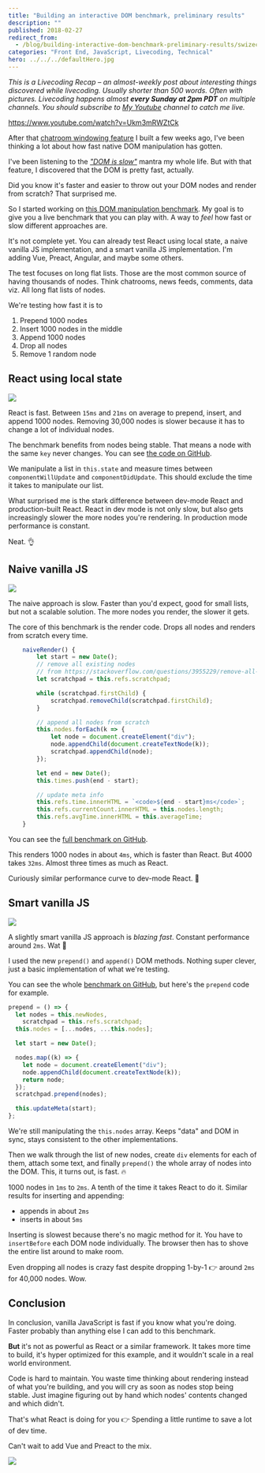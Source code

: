 ```yaml
---
title: "Building an interactive DOM benchmark, preliminary results"
description: ""
published: 2018-02-27
redirect_from:
  - /blog/building-interactive-dom-benchmark-preliminary-results/swizec/8219
categories: "Front End, JavaScript, Livecoding, Technical"
hero: ../../../defaultHero.jpg
---
```


_This is a Livecoding Recap – an almost-weekly post about interesting things discovered while livecoding. Usually shorter than 500 words. Often with pictures. Livecoding happens almost **every Sunday at 2pm PDT** on multiple channels. You should subscribe to [My Youtube](https://www.youtube.com/TheSwizec) channel to catch me live._

https://www.youtube.com/watch?v=Ukm3mRWZtCk

After that [chatroom windowing feature](https://swizec.com/blog/build-list-virtualization/swizec/8167) I built a few weeks ago, I've been thinking a lot about how fast native DOM manipulation has gotten.

I've been listening to the [_"DOM is slow"_](https://www.google.com/search?q=dom+is+slow&oq=dom+is+slow&aqs=chrome..69i57j0l5.1249j0j1&sourceid=chrome&ie=UTF-8) mantra my whole life. But with that feature, I discovered that the DOM is pretty fast, actually.

Did you know it's faster and easier to throw out your DOM nodes and render from scratch? That surprised me.

So I started working on [this DOM manipulation benchmark](https://dom-benchmark.now.sh/). My goal is to give you a live benchmark that you can play with. A way to _feel_ how fast or slow different approaches are.

It's not complete yet. You can already test React using local state, a naive vanilla JS implementation, and a smart vanilla JS implementation. I'm adding Vue, Preact, Angular, and maybe some others.

The test focuses on long flat lists. Those are the most common source of having thousands of nodes. Think chatrooms, news feeds, comments, data viz. All long flat lists of nodes.

We're testing how fast it is to

1.  Prepend 1000 nodes
2.  Insert 1000 nodes in the middle
3.  Append 1000 nodes
4.  Drop all nodes
5.  Remove 1 random node

## React using local state

![](https://swizec.com/blog/wp-content/uploads/2018/02/react-dom.gif)

React is fast. Between `15ms` and `21ms` on average to prepend, insert, and append 1000 nodes. Removing 30,000 nodes is slower because it has to change a lot of individual nodes.

The benchmark benefits from nodes being stable. That means a node with the same `key` never changes. You can see [the code on GitHub](https://github.com/Swizec/dom-benchmark/blob/master/src/benchmarks/ReactBenchmark.js).

We manipulate a list in `this.state` and measure times between `componentWillUpdate` and `componentDidUpdate`. This should exclude the time it takes to manipulate our list.

What surprised me is the stark difference between dev-mode React and production-built React. React in dev mode is not only slow, but also gets increasingly slower the more nodes you're rendering. In production mode performance is constant.

Neat. 👌

## Naive vanilla JS

![](https://swizec.com/blog/wp-content/uploads/2018/02/naive-js-dom.gif)

The naive approach is slow. Faster than you'd expect, good for small lists, but not a scalable solution. The more nodes you render, the slower it gets.

The core of this benchmark is the render code. Drops all nodes and renders from scratch every time.

```javascript
    naiveRender() {
        let start = new Date();
        // remove all existing nodes
        // from https://stackoverflow.com/questions/3955229/remove-all-child-elements-of-a-dom-node-in-javascript
        let scratchpad = this.refs.scratchpad;

        while (scratchpad.firstChild) {
            scratchpad.removeChild(scratchpad.firstChild);
        }

        // append all nodes from scratch
        this.nodes.forEach(k => {
            let node = document.createElement("div");
            node.appendChild(document.createTextNode(k));
            scratchpad.appendChild(node);
        });

        let end = new Date();
        this.times.push(end - start);

        // update meta info
        this.refs.time.innerHTML = `<code>${end - start}ms</code>`;
        this.refs.currentCount.innerHTML = this.nodes.length;
        this.refs.avgTime.innerHTML = this.averageTime;
    }
```

You can see the [full benchmark on GitHub](https://github.com/Swizec/dom-benchmark/blob/master/src/benchmarks/VanillaBenchmark.js).

This renders 1000 nodes in about `4ms`, which is faster than React. But 4000 takes `32ms`. Almost three times as much as React.

Curiously similar performance curve to dev-mode React. 🤔

## Smart vanilla JS

![](https://swizec.com/blog/wp-content/uploads/2018/02/smart-js-dom.gif)

A slightly smart vanilla JS approach is _blazing fast_. Constant performance around `2ms`. Wat 🤨

I used the new `prepend()` and `append()` DOM methods. Nothing super clever, just a basic implementation of what we're testing.

You can see the whole [benchmark on GitHub](https://github.com/Swizec/dom-benchmark/blob/master/src/benchmarks/SmartVanillaBenchmark.js), but here's the `prepend` code for example.

```javascript
prepend = () => {
  let nodes = this.newNodes,
    scratchpad = this.refs.scratchpad;
  this.nodes = [...nodes, ...this.nodes];

  let start = new Date();

  nodes.map((k) => {
    let node = document.createElement("div");
    node.appendChild(document.createTextNode(k));
    return node;
  });
  scratchpad.prepend(nodes);

  this.updateMeta(start);
};
```

We're still manipulating the `this.nodes` array. Keeps "data" and DOM in sync, stays consistent to the other implementations.

Then we walk through the list of new nodes, create `div` elements for each of them, attach some text, and finally `prepend()` the whole array of nodes into the DOM. This, it turns out, is fast. 🔥

1000 nodes in `1ms` to `2ms`. A tenth of the time it takes React to do it. Similar results for inserting and appending:

- appends in about `2ms`
- inserts in about `5ms`

Inserting is slowest because there's no magic method for it. You have to `insertBefore` each DOM node individually. The browser then has to shove the entire list around to make room.

Even dropping all nodes is crazy fast despite dropping 1-by-1 👉 around `2ms` for 40,000 nodes. Wow.

## Conclusion

In conclusion, vanilla JavaScript is fast if you know what you're doing. Faster probably than anything else I can add to this benchmark.

**But** it's not as powerful as React or a similar framework. It takes more time to build, it's hyper optimized for this example, and it wouldn't scale in a real world environment.

Code is hard to maintain. You waste time thinking about rendering instead of what you're building, and you will cry as soon as nodes stop being stable. Just imagine figuring out by hand which nodes' contents changed and which didn't.

That's what React is doing for you 👉 Spending a little runtime to save a lot of dev time.

Can't wait to add Vue and Preact to the mix.

![](./img/media-l2JehIXdp8F7Up5sc-giphy.gif)
